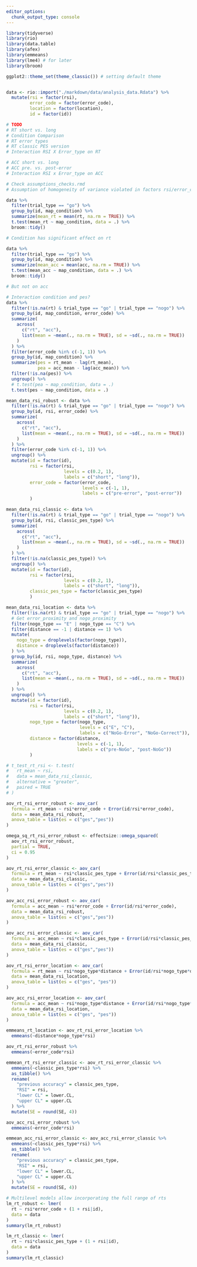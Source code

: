 ```yaml
---
editor_options:
  chunk_output_type: console
---
```


```r
library(tidyverse)
library(rio)
library(data.table)
library(afex)
library(emmeans)
library(lme4) # for later
library(broom)

ggplot2::theme_set(theme_classic()) # setting default theme
```

```r

```

```r
data <- rio::import("./markdown/data/analysis_data.Rdata") %>% 
  mutate(rsi = factor(rsi),
         error_code = factor(error_code),
         location = factor(location),
         id = factor(id))
```

```r
# TODO
# RT short vs. long
# Condition Comparison
# RT error types
# RT classic PES version
# Interaction RSI X Error_type on RT

# ACC short vs. long
# ACC pre. vs. post-error
# Interaction RSI x Error_type on ACC


```

```r
# Check assumptions_checks.rmd 
# Assumption of homogeneity of variance violated in factors rsi/error_code
```

```r
data %>% 
  filter(trial_type == "go") %>% 
  group_by(id, map_condition) %>% 
  summarize(mean_rt = mean(rt, na.rm = TRUE)) %>% 
  t.test(mean_rt ~ map_condition, data = .) %>% 
  broom::tidy()

# Condition has significant effect on rt

data %>% 
  filter(trial_type == "go") %>% 
  group_by(id, map_condition) %>% 
  summarize(mean_acc = mean(acc, na.rm = TRUE)) %>% 
  t.test(mean_acc ~ map_condition, data = .) %>% 
  broom::tidy()

# But not on acc

# Interaction condition and pes?
data %>% 
  filter(!is.na(rt) & trial_type == "go" | trial_type == "nogo") %>% 
  group_by(id, map_condition, error_code) %>% 
  summarize(
    across(
      c("rt", "acc"),
      list(mean = ~mean(., na.rm = TRUE), sd = ~sd(., na.rm = TRUE))
    )
  ) %>% 
  filter(error_code %in% c(-1, 1)) %>% 
  group_by(id, map_condition) %>% 
  summarize(pes = rt_mean - lag(rt_mean),
            pea = acc_mean - lag(acc_mean)) %>% 
  filter(!is.na(pes)) %>% 
  ungroup() %>% 
  # t.test(pea ~ map_condition, data = .)
  t.test(pes ~ map_condition, data = .)

```


```r
mean_data_rsi_robust <- data %>% 
  filter(!is.na(rt) & trial_type == "go" | trial_type == "nogo") %>% 
  group_by(id, rsi, error_code) %>%
  summarize(
    across(
      c("rt", "acc"),
      list(mean = ~mean(., na.rm = TRUE), sd = ~sd(., na.rm = TRUE))
    )
  ) %>%
  filter(error_code %in% c(-1, 1)) %>% 
  ungroup() %>% 
  mutate(id = factor(id),
         rsi = factor(rsi, 
                      levels = c(0.2, 1),
                      labels = c("short", "long")),
         error_code = factor(error_code,
                             levels = c(-1, 1),
                             labels = c("pre-error", "post-error"))
         )

mean_data_rsi_classic <- data %>% 
  filter(!is.na(rt) & trial_type == "go" | trial_type == "nogo") %>% 
  group_by(id, rsi, classic_pes_type) %>%
  summarize(
    across(
      c("rt", "acc"),
      list(mean = ~mean(., na.rm = TRUE), sd = ~sd(., na.rm = TRUE))
    )
  ) %>%
  filter(!is.na(classic_pes_type)) %>% 
  ungroup() %>% 
  mutate(id = factor(id),
         rsi = factor(rsi, 
                      levels = c(0.2, 1),
                      labels = c("short", "long")),
         classic_pes_type = factor(classic_pes_type)
         )

mean_data_rsi_location <- data %>% 
  filter(!is.na(rt) & trial_type == "go" | trial_type == "nogo") %>% 
  # Get error_proximity and nogo_proximity
  filter(nogo_type == "E" | nogo_type == "C") %>% 
  filter(distance == -1 | distance == 1) %>% 
  mutate(
    nogo_type = droplevels(factor(nogo_type)),
    distance = droplevels(factor(distance))
  ) %>% 
  group_by(id, rsi, nogo_type, distance) %>%
  summarize(
    across(
      c("rt", "acc"),
      list(mean = ~mean(., na.rm = TRUE), sd = ~sd(., na.rm = TRUE))
    )
  ) %>% 
  ungroup() %>% 
  mutate(id = factor(id),
         rsi = factor(rsi, 
                      levels = c(0.2, 1),
                      labels = c("short", "long")),
         nogo_type = factor(nogo_type,
                            levels = c("E", "C"),
                            labels = c("NoGo-Error", "NoGo-Correct")),
         distance = factor(distance,
                           levels = c(-1, 1),
                           labels = c("pre-NoGo", "post-NoGo"))
         )

# t_test_rt_rsi <- t.test(
#   rt_mean ~ rsi,
#   data = mean_data_rsi_classic,
#   alternative = "greater",
#   paired = TRUE
# )

aov_rt_rsi_error_robust <- aov_car(
  formula = rt_mean ~ rsi*error_code + Error(id/rsi*error_code),
  data = mean_data_rsi_robust,
  anova_table = list(es = c("ges","pes"))
)

omega_sq_rt_rsi_error_robust <- effectsize::omega_squared(
  aov_rt_rsi_error_robust,
  partial = TRUE,
  ci = 0.95
)

aov_rt_rsi_error_classic <- aov_car(
  formula = rt_mean ~ rsi*classic_pes_type + Error(id/rsi*classic_pes_type),
  data = mean_data_rsi_classic,
  anova_table = list(es = c("ges","pes"))
)

aov_acc_rsi_error_robust <- aov_car(
  formula = acc_mean ~ rsi*error_code + Error(id/rsi*error_code),
  data = mean_data_rsi_robust,
  anova_table = list(es = c("ges","pes"))
)

aov_acc_rsi_error_classic <- aov_car(
  formula = acc_mean ~ rsi*classic_pes_type + Error(id/rsi*classic_pes_type),
  data = mean_data_rsi_classic,
  anova_table = list(es = c("ges","pes"))
)

aov_rt_rsi_error_location <- aov_car(
  formula = rt_mean ~ rsi*nogo_type*distance + Error(id/rsi*nogo_type*distance),
  data = mean_data_rsi_location,
  anova_table = list(es = c("ges", "pes"))
)

aov_acc_rsi_error_location <- aov_car(
  formula = acc_mean ~ rsi*nogo_type*distance + Error(id/rsi*nogo_type*distance),
  data = mean_data_rsi_location,
  anova_table = list(es = c("ges", "pes"))
)

emmeans_rt_location <- aov_rt_rsi_error_location %>% 
  emmeans(~distance*nogo_type*rsi)
```

```r
aov_rt_rsi_error_robust %>% 
  emmeans(~error_code*rsi)

emmean_rt_rsi_error_classic <- aov_rt_rsi_error_classic %>% 
  emmeans(~classic_pes_type*rsi) %>% 
  as_tibble() %>% 
  rename(
    "previous accuracy" = classic_pes_type,
    "RSI" = rsi,
    "lower CL" = lower.CL,
    "upper CL" = upper.CL
  ) %>% 
  mutate(SE = round(SE, 4))

aov_acc_rsi_error_robust %>% 
  emmeans(~error_code*rsi)

emmean_acc_rsi_error_classic <- aov_acc_rsi_error_classic %>% 
  emmeans(~classic_pes_type*rsi) %>% 
  as_tibble() %>% 
  rename(
    "previous accuracy" = classic_pes_type,
    "RSI" = rsi,
    "lower CL" = lower.CL,
    "upper CL" = upper.CL
  ) %>% 
  mutate(SE = round(SE, 4))
```

```r
# Multilevel models allow incorporating the full range of rts
lm_rt_robust <- lmer(
  rt ~ rsi*error_code + (1 + rsi|id),
  data = data
)
summary(lm_rt_robust)

lm_rt_classic <- lmer(
  rt ~ rsi*classic_pes_type + (1 + rsi|id),
  data = data
)
summary(lm_rt_classic)
```
